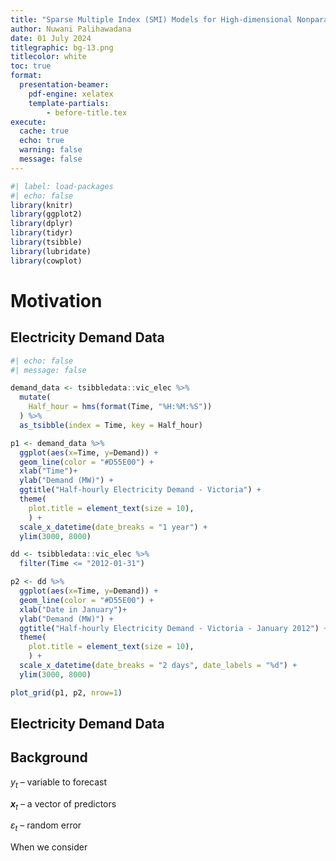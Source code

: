 ```yaml
---
title: "Sparse Multiple Index (SMI) Models for High-dimensional Nonparametric Forecasting"
author: Nuwani Palihawadana
date: 01 July 2024
titlegraphic: bg-13.png
titlecolor: white
toc: true
format:
  presentation-beamer:
    pdf-engine: xelatex
    template-partials:
        - before-title.tex
execute:
  cache: true
  echo: true
  warning: false
  message: false
---
```


```r
#| label: load-packages
#| echo: false
library(knitr)
library(ggplot2)
library(dplyr)
library(tidyr)
library(tsibble)
library(lubridate)
library(cowplot)
```

# Motivation

## Electricity Demand Data
```r
#| echo: false
#| message: false

demand_data <- tsibbledata::vic_elec %>%
  mutate(
    Half_hour = hms(format(Time, "%H:%M:%S"))
  ) %>%
  as_tsibble(index = Time, key = Half_hour)

p1 <- demand_data %>%
  ggplot(aes(x=Time, y=Demand)) +
  geom_line(color = "#D55E00") +
  xlab("Time")+
  ylab("Demand (MW)") +
  ggtitle("Half-hourly Electricity Demand - Victoria") +
  theme(
    plot.title = element_text(size = 10),
    ) +
  scale_x_datetime(date_breaks = "1 year") +
  ylim(3000, 8000)

dd <- tsibbledata::vic_elec %>%
  filter(Time <= "2012-01-31")

p2 <- dd %>%
  ggplot(aes(x=Time, y=Demand)) +
  geom_line(color = "#D55E00") +
  xlab("Date in January")+
  ylab("Demand (MW)") +
  ggtitle("Half-hourly Electricity Demand - Victoria - January 2012") +
  theme(
    plot.title = element_text(size = 10),
    ) +
  scale_x_datetime(date_breaks = "2 days", date_labels = "%d") +
  ylim(3000, 8000)

plot_grid(p1, p2, nrow=1)
```


## Electricity Demand Data
\placefig{1.8}{1.2}{width=14cm, height=7cm}{figs/elec_temp.pdf}

## Background
\begin{itemize}
  \item \color{violet} \textbf{\textsl{Nonlinear "Transfer Function" model}}
\end{itemize}
<!-- \begin{block}{} -->
<!--   \centerline{$y_{t} = f(\bm{x}_{t}, \bm{x}_{t-1}, \dots,\bm{x}_{t-p}, y_{1},\dots,y_{t-k}) + \varepsilon_{t}$} -->
<!-- \end{block} -->

$y_{t}$ -- variable to forecast

$\mathbfit{x}_{t}$ -- a vector of predictors

$\varepsilon_{t}$ -- random error

\pause
When we consider
\begin{block}{}
  \centerline{$f(\mathbfit{x}_{t}, \mathbfit{x}_{t-1}, \dots,\mathbfit{x}_{t-p})$}
\end{block}
\pause
\begin{itemize}
  \item Impossible to estimate $f$ for large $p$ -- \textbf{\textit{curse of dimensionality}}
  \pause
  \item Reasonable to impose additivity constraints \\[0.2cm]
\end{itemize}
<!-- \begin{block}{} -->
<!--   \centerline{$f(\bm{x}_{t}, \bm{x}_{t-1}, \dots,\bm{x}_{t-p}) = \sum_{i=0}^{p} {f_{i}(\bm{x}_{t-i})}$ \pause \color{violet} \textbf{\textsl{$\bm{\leftarrow}$ Nonparametric Additive Model}}} -->
<!-- \end{block} -->